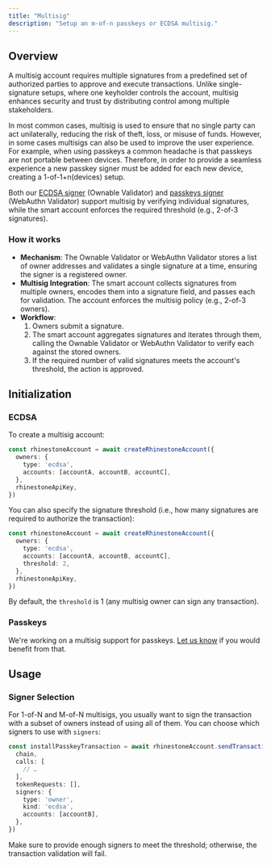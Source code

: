 ```yaml
---
title: "Multisig"
description: "Setup an m-of-n passkeys or ECDSA multisig."
---
```


## Overview

A multisig account requires multiple signatures from a predefined set of authorized parties to approve and execute transactions. Unlike single-signature setups, where one keyholder controls the account, multisig enhances security and trust by distributing control among multiple stakeholders. 

In most common cases, multisig is used to ensure that no single party can act unilaterally, reducing the risk of theft, loss, or misuse of funds. However, in some cases multisigs can also be used to improve the user experience. For example, when using passkeys a common headache is that passkeys are not portable between devices. Therefore, in order to provide a seamless experience a new passkey signer must be added for each new device, creating a 1-of-1+n(devices) setup.

Both our [ECDSA signer](./ecdsa-signer) (Ownable Validator) and [passkeys signer](./passkeys) (WebAuthn Validator) support multisig by verifying individual signatures, while the smart account enforces the required threshold (e.g., 2-of-3 signatures).

### How it works

* **Mechanism**: The Ownable Validator or WebAuthn Validator stores a list of owner addresses and validates a single signature at a time, ensuring the signer is a registered owner.  
* **Multisig Integration**: The smart account collects signatures from multiple owners, encodes them into a signature field, and passes each for validation. The account enforces the multisig policy (e.g., 2-of-3 owners).  
* **Workflow**:  
  1. Owners submit a signature.  
  2. The smart account aggregates signatures and iterates through them, calling the Ownable Validator or WebAuthn Validator to verify each against the stored owners.  
  3. If the required number of valid signatures meets the account's threshold, the action is approved.

## Initialization

### ECDSA

To create a multisig account:

```ts {4}
const rhinestoneAccount = await createRhinestoneAccount({
  owners: {
    type: 'ecdsa',
    accounts: [accountA, accountB, accountC],
  },
  rhinestoneApiKey,
})
```


You can also specify the signature threshold (i.e., how many signatures are required to authorize the transaction):

```ts {5}
const rhinestoneAccount = await createRhinestoneAccount({
  owners: {
    type: 'ecdsa',
    accounts: [accountA, accountB, accountC],
    threshold: 2,
  },
  rhinestoneApiKey,
})
```

By default, the `threshold` is 1 (any multisig owner can sign any transaction).

### Passkeys

We're working on a multisig support for passkeys. [Let us know](http://t.me/kurt_larsen) if you would benefit from that.

## Usage

### Signer Selection

For 1-of-N and M-of-N multisigs, you usually want to sign the transaction with a subset of owners instead of using all of them. You can choose which signers to use with `signers`:

```ts {7-11}
const installPasskeyTransaction = await rhinestoneAccount.sendTransaction({
  chain,
  calls: [
    // …
  ],
  tokenRequests: [],
  signers: {
    type: 'owner',
    kind: 'ecdsa',
    accounts: [accountB],
  },
})
```

<Note>Make sure to provide enough signers to meet the threshold; otherwise, the transaction validation will fail.</Note>
